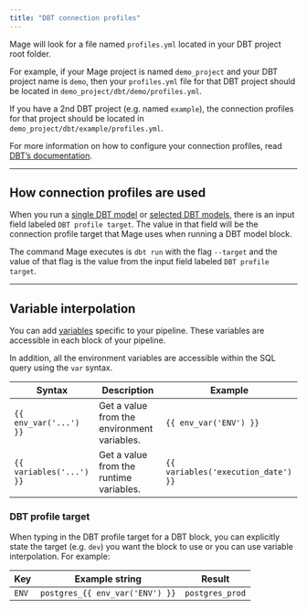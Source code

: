 ```yaml
---
title: "DBT connection profiles"
---
```


Mage will look for a file named `profiles.yml` located in your DBT project root
folder.

For example, if your Mage project is named `demo_project` and your DBT project
name is `demo`, then your `profiles.yml` file for that DBT project should be
located in `demo_project/dbt/demo/profiles.yml`.

If you have a 2nd DBT project (e.g. named `example`), the connection profiles
for that project should be located in `demo_project/dbt/example/profiles.yml`.

For more information on how to configure your connection profiles, read
[DBT’s documentation](https://docs.getdbt.com/docs/get-started/connection-profiles).

---

## How connection profiles are used

When you run a [single DBT model](run_model.md) or
[selected DBT models](run_models.md), there is an input field labeled
`DBT profile target`. The value in that field will be the connection profile
target that Mage uses when running a DBT model block.

The command Mage executes is `dbt run` with the flag `--target` and the value of
that flag is the value from the input field labeled `DBT profile target`.

---

## Variable interpolation

You can add
[variables](/production/configuring-production-settings/runtime-variable)
specific to your pipeline. These variables are accessible in each block of your
pipeline.

In addition, all the environment variables are accessible within the SQL query
using the `var` syntax.

| Syntax                   | Description                                 | Example                             |
| ------------------------ | ------------------------------------------- | ----------------------------------- |
| `{{ env_var('...') }}`   | Get a value from the environment variables. | `{{ env_var('ENV') }}`              |
| `{{ variables('...') }}` | Get a value from the runtime variables.     | `{{ variables('execution_date') }}` |

### DBT profile target

When typing in the DBT profile target for a DBT block, you can explicitly state
the target (e.g. `dev`) you want the block to use or you can use variable
interpolation. For example:

| Key   | Example string                  | Result          |
| ----- | ------------------------------- | --------------- |
| `ENV` | `postgres_{{ env_var('ENV') }}` | `postgres_prod` |
